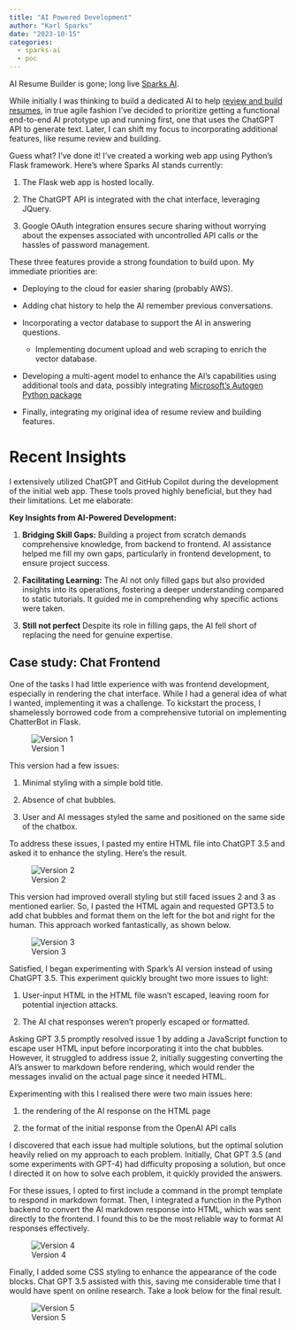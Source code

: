```yaml
---
title: "AI Powered Development"
author: "Karl Sparks"
date: "2023-10-15"
categories: 
  - sparks-ai
  - poc
---
```


AI Resume Builder is gone; long live [Sparks AI](https://github.com/karl-sparks/sparks-ai).

While initially I was thinking to build a dedicated AI to help [review and build resumes](posts/ai-resume-builder-project-plan/index.qmd), in true agile fashion I've decided to prioritize getting a functional end-to-end AI prototype up and running first, one that uses the ChatGPT API to generate text. Later, I can shift my focus to incorporating additional features, like resume review and building.

Guess what? I've done it! I've created a working web app using Python's Flask framework. Here's where Sparks AI stands currently:

1. The Flask web app is hosted locally.

2. The ChatGPT API is integrated with the chat interface, leveraging JQuery.

3. Google OAuth integration ensures secure sharing without worrying about the expenses associated with uncontrolled API calls or the hassles of password management.

These three features provide a strong foundation to build upon. My immediate priorities are:

- Deploying to the cloud for easier sharing (probably AWS).

- Adding chat history to help the AI remember previous conversations.

- Incorporating a vector database to support the AI in answering questions.

  - Implementing document upload and web scraping to enrich the vector database.

- Developing a multi-agent model to enhance the AI's capabilities using additional tools and data, possibly integrating [Microsoft's Autogen Python package](https://www.microsoft.com/en-us/research/blog/autogen-enabling-next-generation-large-language-model-applications/)

- Finally, integrating my original idea of resume review and building features.

# Recent Insights

I extensively utilized ChatGPT and GitHub Copilot during the development of the initial web app. These tools proved highly beneficial, but they had their limitations. Let me elaborate:

**Key Insights from AI-Powered Development:**

1. **Bridging Skill Gaps:** Building a project from scratch demands comprehensive knowledge, from backend to frontend. AI assistance helped me fill my own gaps, particularly in frontend development, to ensure project success.

2. **Facilitating Learning:** The AI not only filled gaps but also provided insights into its operations, fostering a deeper understanding compared to static tutorials. It guided me in comprehending why specific actions were taken.

3. **Still not perfect** Despite its role in filling gaps, the AI fell short of replacing the need for genuine expertise.

## Case study: Chat Frontend

One of the tasks I had little experience with was frontend development, especially in rendering the chat interface. While I had a general idea of what I wanted, implementing it was a challenge. To kickstart the process, I shamelessly borrowed code from a comprehensive tutorial on implementing ChatterBot in Flask.

![Version 1](version-1.png)

This version had a few issues:

1. Minimal styling with a simple bold title.

2. Absence of chat bubbles.

3. User and AI messages styled the same and positioned on the same side of the chatbox.

To address these issues, I pasted my entire HTML file into ChatGPT 3.5 and asked it to enhance the styling. Here's the result.

![Version 2](version-2.png)

This version had improved overall styling but still faced issues 2 and 3 as mentioned earlier. So, I pasted the HTML again and requested GPT3.5 to add chat bubbles and format them on the left for the bot and right for the human. This approach worked fantastically, as shown below.

![Version 3](version-3.png)

Satisfied, I began experimenting with Spark's AI version instead of using ChatGPT 3.5. This experiment quickly brought two more issues to light:

1. User-input HTML in the HTML file wasn't escaped, leaving room for potential injection attacks.

2. The AI chat responses weren't properly escaped or formatted.

Asking GPT 3.5 promptly resolved issue 1 by adding a JavaScript function to escape user HTML input before incorporating it into the chat bubbles. However, it struggled to address issue 2, initially suggesting converting the AI's answer to markdown before rendering, which would render the messages invalid on the actual page since it needed HTML.

Experimenting with this I realised there were two main issues here:

1. the rendering of the AI response on the HTML page

2. the format of the initial response from the OpenAI API calls

I discovered that each issue had multiple solutions, but the optimal solution heavily relied on my approach to each problem. Initially, Chat GPT 3.5 (and some experiments with GPT-4) had difficulty proposing a solution, but once I directed it on how to solve each problem, it quickly provided the answers.

For these issues, I opted to first include a command in the prompt template to respond in markdown format. Then, I integrated a function in the Python backend to convert the AI markdown response into HTML, which was sent directly to the frontend. I found this to be the most reliable way to format AI responses effectively.

![Version 4](version-4.png)

Finally, I added some CSS styling to enhance the appearance of the code blocks. Chat GPT 3.5 assisted with this, saving me considerable time that I would have spent on online research. Take a look below for the final result.

![Version 5](version-5.png)